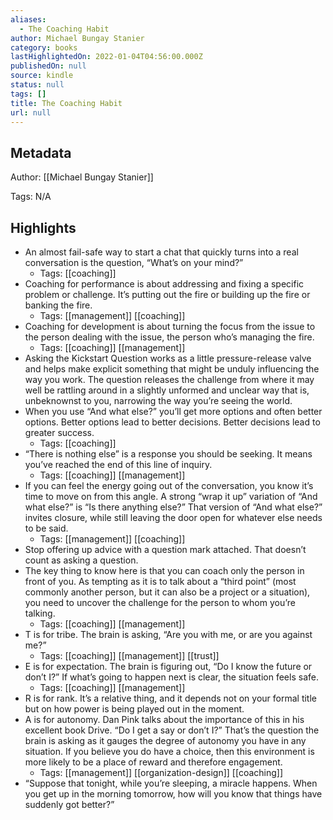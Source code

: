```yaml
---
aliases:
  - The Coaching Habit
author: Michael Bungay Stanier
category: books
lastHighlightedOn: 2022-01-04T04:56:00.000Z
publishedOn: null
source: kindle
status: null
tags: []
title: The Coaching Habit
url: null
---
```

## Metadata

Author: [[Michael Bungay Stanier]]

Tags: N/A

## Highlights

- An almost fail-safe way to start a chat that quickly turns into a real conversation is the question, “What’s on your mind?”
    - Tags: [[coaching]]
- Coaching for performance is about addressing and fixing a specific problem or challenge. It’s putting out the fire or building up the fire or banking the fire.
    - Tags: [[management]] [[coaching]]
- Coaching for development is about turning the focus from the issue to the person dealing with the issue, the person who’s managing the fire.
    - Tags: [[coaching]] [[management]]
- Asking the Kickstart Question works as a little pressure-release valve and helps make explicit something that might be unduly influencing the way you work. The question releases the challenge from where it may well be rattling around in a slightly unformed and unclear way that is, unbeknownst to you, narrowing the way you’re seeing the world.
- When you use “And what else?” you’ll get more options and often better options. Better options lead to better decisions. Better decisions lead to greater success.
    - Tags: [[coaching]]
- “There is nothing else” is a response you should be seeking. It means you’ve reached the end of this line of inquiry.
    - Tags: [[coaching]] [[management]]
- If you can feel the energy going out of the conversation, you know it’s time to move on from this angle. A strong “wrap it up” variation of “And what else?” is “Is there anything else?” That version of “And what else?” invites closure, while still leaving the door open for whatever else needs to be said.
    - Tags: [[management]] [[coaching]]
- Stop offering up advice with a question mark attached. That doesn’t count as asking a question.
- The key thing to know here is that you can coach only the person in front of you. As tempting as it is to talk about a “third point” (most commonly another person, but it can also be a project or a situation), you need to uncover the challenge for the person to whom you’re talking.
    - Tags: [[coaching]] [[management]]
- T is for tribe. The brain is asking, “Are you with me, or are you against me?”
    - Tags: [[coaching]] [[management]] [[trust]]
- E is for expectation. The brain is figuring out, “Do I know the future or don’t I?” If what’s going to happen next is clear, the situation feels safe.
    - Tags: [[coaching]] [[management]]
- R is for rank. It’s a relative thing, and it depends not on your formal title but on how power is being played out in the moment.
- A is for autonomy. Dan Pink talks about the importance of this in his excellent book Drive. “Do I get a say or don’t I?” That’s the question the brain is asking as it gauges the degree of autonomy you have in any situation. If you believe you do have a choice, then this environment is more likely to be a place of reward and therefore engagement.
    - Tags: [[management]] [[organization-design]] [[coaching]]
- “Suppose that tonight, while you’re sleeping, a miracle happens. When you get up in the morning tomorrow, how will you know that things have suddenly got better?”
